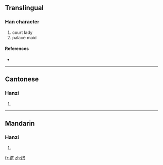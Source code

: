 {{also|嬪}}
==Translingual==

===Han character===
{{Han char|rn=38|rad=女|as=10|sn=13|four=|canj=女十人金 (VJOC)}}

# court lady
# palace maid

====References====
* {{Han ref|kx=0269.181|hdz=21074.020|uh=5AD4|ud=23252}}

----

==Cantonese==

===Hanzi===
{{yue-hanzi|jyut=|y=pan4|tra=嬪}}

# {{defn|Cantonese}}

----

==Mandarin==

===Hanzi===
{{cmn-hanzi|tra=嬪|pin=[[pín]] ([[pin2]])|wg=p'in<sup>2</sup>}}

# {{defn|Mandarin}}

[[fr:嫔]]
[[zh:嫔]]